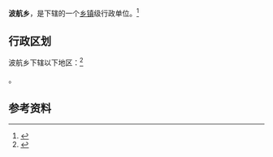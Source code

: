 {{中国乡级行政区|63/01/23/203/000}}

'''波航乡'''，是{{PRC admin/fullname|63/01/23/203/000|3}}下辖的一个[[乡镇|乡镇]]级行政单位。<ref>{{PRC admin/ref sgc|{{PRC admin/parent|63/01/23/203/000}}}}</ref>

== 行政区划 ==

波航乡下辖以下地区：<ref>{{PRC admin/ref sgc|63/01/23/203/000}}</ref>

{{PRC admin/children|63/01/23/203/000}}。

== 参考资料 ==

{{reflist}}

{{青海行政区划小作品}}
{{PRC admin/navcat|63/01/23/203/000}}